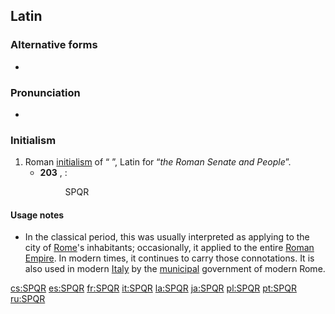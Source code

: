 ==Latin==
{{wikipedia}}

===Alternative forms===
* {{l|la|S. P. Q. R.}}

===Pronunciation===
* {{la-IPA|senātus populusque Rōmānus|eccl=yes}}

===Initialism===
{{rfc-header|Initialism}}
{{head|la|initialism}}

# Roman [[initialism]] of “{{m|la|senatus|'''S'''enātus}} {{m|la|populus|'''P'''opulus}}{{m|la|-que|'''q'''ue}} {{m|la|Romanus|'''R'''ōmānus}}”, Latin for “''the Roman Senate and People''”.
#* '''203''' {{AD}}, {{w|Arch of Septimius Severus}}:
#*: SPQR

====Usage notes====
* In the classical period, this was usually interpreted as applying to the city of [[Rome]]'s inhabitants; occasionally, it applied to the entire [[Roman Empire]]. In modern times, it continues to carry those connotations. It is also used in modern [[Italy]] by the [[municipal]] government of modern Rome.

[[cs:SPQR]]
[[es:SPQR]]
[[fr:SPQR]]
[[it:SPQR]]
[[la:SPQR]]
[[ja:SPQR]]
[[pl:SPQR]]
[[pt:SPQR]]
[[ru:SPQR]]